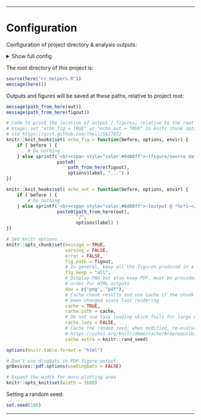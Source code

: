 

<!-- Load custom CSS/JS for code folding -->
<link rel="stylesheet" type="text/css" href="../../include/hideOutput.css">
<script src="../../include/hideOutput.js"></script>

***

# Configuration

Configuration of project directory & analysis outputs:

<details><summary>Show full config</summary>

```r

library(here)

# Set up outputs
message("Document index: ", doc_id)

# Specify where to save outputs
out        <- here(subdir, "output", doc_id); dir.create(out, recursive = TRUE)
figout     <- here(subdir, "figures", doc_id, "/"); dir.create(figout, recursive = TRUE)
cache      <- paste0("~/tmp/", basename(here()), "/", subdir, "/", doc_id, "/")

message("Cache: ", cache)

```

</details>

The root directory of this project is:

```r

source(here("rr_helpers.R"))
message(here())

```

Outputs and figures will be saved at these paths, relative to project root:

```r

message(path_from_here(out))
message(path_from_here(figout))

```

```r

# Code to print the location of output / figures, relative to the root
# Usage: set "echo_fig = TRUE" or "echo_out = TRUE" in knitr chunk options
# via https://gist.github.com/Thell/5827832
knitr::knit_hooks$set( echo_fig = function(before, options, envir) {
    if ( before ) {
        # Do nothing
    } else sprintf('<br><span style="color:#0d00ff">~[figure/source data @ *%s*]~</span>',
                   paste0(
                       path_from_here(figout),
                       options$label, "...") )
})

knitr::knit_hooks$set( echo_out = function(before, options, envir) {
    if ( before ) {
        # Do nothing
    } else sprintf('<br><span style="color:#0d00ff">~[output @ *%s*]~</span>',
                   paste0(path_from_here(out),
                          "/",
                          options$label) )
})

# Set knitr options
knitr::opts_chunk$set(message = TRUE,
                      warning = FALSE,
                      error = FALSE,
                      fig.path = figout,
                      # In general, keep all the figures produced in a chunk
                      fig.keep = "all",
                      # Display PNG but also keep PDF, must be provided in this
                      # order for HTML outputs
                      dev = c("png", "pdf"),
                      # Cache chunk results and use cache if the chunk hasn't
                      # been changed since last rendering
                      cache = TRUE,
                      cache.path = cache,
                      # Do not use lazy loading which fails for large objects
                      cache.lazy = FALSE,
                      # Cache the random seed; when modified, re-evaluate chunks
                      # https://yihui.org/knitr/demo/cache/#reproducibility-with-rng
                      cache.extra = knitr::rand_seed)

options(knitr.table.format = "html")

# Don't use dingbats in PDF figure output
grDevices::pdf.options(useDingbats = FALSE)

# Expand the width for more plotting area
knitr::opts_knit$set(width = 1600)

```

Setting a random seed:

```r

set.seed(100)

```

***


